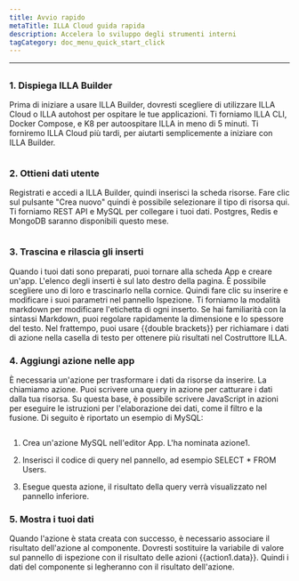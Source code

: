 ```yaml
---
title: Avvio rapido
metaTitle: ILLA Cloud guida rapida
description: Accelera lo sviluppo degli strumenti interni
tagCategory: doc_menu_quick_start_click
---
```


* * *

## <Heading hidden>Panoramica</Heading>

### 1.  Dispiega ILLA Builder

Prima di iniziare a usare ILLA Builder, dovresti scegliere di utilizzare ILLA Cloud o ILLA autohost per ospitare le tue applicazioni. Ti forniamo ILLA CLI, Docker Compose, e K8 per autoospitare ILLA in meno di 5 minuti. Ti forniremo ILLA Cloud più tardi, per aiutarti semplicemente a iniziare con ILLA Builder.

<img
  src='https://cdn.illacloud.com/official-website/img/docs/qs_e_1.png'
  alt=""
/>

### 2.  Ottieni dati utente

Registrati e accedi a ILLA Builder, quindi inserisci la scheda risorse. Fare clic sul pulsante "Crea nuovo" quindi è possibile selezionare il tipo di risorsa qui. Ti forniamo REST API e MySQL per collegare i tuoi dati. Postgres, Redis e MongoDB saranno disponibili questo mese.

<img
  src='https://cdn.illacloud.com/official-website/img/docs/qs_e_2.png'
  alt=""
/>

### 3.  Trascina e rilascia gli inserti

Quando i tuoi dati sono preparati, puoi tornare alla scheda App e creare un'app. L'elenco degli inserti è sul lato destro della pagina. È possibile scegliere uno di loro e trascinarlo nella cornice. Quindi fare clic su inserire e modificare i suoi parametri nel pannello Ispezione. Ti forniamo la modalità markdown per modificare l'etichetta di ogni inserto. Se hai familiarità con la sintassi Markdown, puoi regolare rapidamente la dimensione e lo spessore del testo. Nel frattempo, puoi usare {{double brackets}} per richiamare i dati di azione nella casella di testo per ottenere più risultati nel Costruttore ILLA.

### 4.  Aggiungi azione nelle app

È necessaria un'azione per trasformare i dati da risorse da inserire. La chiamiamo azione. Puoi scrivere una query in azione per catturare i dati dalla tua risorsa. Su questa base, è possibile scrivere JavaScript in azioni per eseguire le istruzioni per l'elaborazione dei dati, come il filtro e la fusione. Di seguito è riportato un esempio di MySQL:

<img
  src='https://cdn.illacloud.com/official-website/img/docs/qs_e_3.png'
  alt=""
/>

1.  Crea un'azione MySQL nell'editor App. L'ha nominata azione1.

2.  Inserisci il codice di query nel pannello, ad esempio SELECT \* FROM Users.

3.  Esegue questa azione, il risultato della query verrà visualizzato nel pannello inferiore.

### 5.  Mostra i tuoi dati

Quando l'azione è stata creata con successo, è necessario associare il risultato dell'azione al componente. Dovresti sostituire la variabile di valore sul pannello di ispezione con il risultato delle azioni {{action1.data}}. Quindi i dati del componente si legheranno con il risultato dell'azione. 
